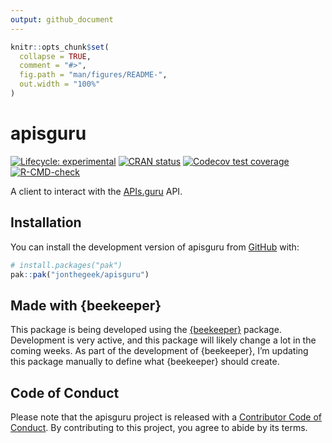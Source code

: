 ```yaml
---
output: github_document
---
```


<!-- README.md is generated from README.Rmd. Please edit that file -->

```r
knitr::opts_chunk$set(
  collapse = TRUE,
  comment = "#>",
  fig.path = "man/figures/README-",
  out.width = "100%"
)
```

# apisguru

<!-- badges: start -->
[![Lifecycle: experimental](https://img.shields.io/badge/lifecycle-experimental-orange.svg)](https://lifecycle.r-lib.org/articles/stages.html#experimental)
[![CRAN status](https://www.r-pkg.org/badges/version/apisguru)](https://CRAN.R-project.org/package=apisguru)
[![Codecov test coverage](https://codecov.io/gh/jonthegeek/apisguru/branch/main/graph/badge.svg)](https://app.codecov.io/gh/jonthegeek/apisguru?branch=main)
[![R-CMD-check](https://github.com/jonthegeek/apisguru/actions/workflows/R-CMD-check.yaml/badge.svg)](https://github.com/jonthegeek/apisguru/actions/workflows/R-CMD-check.yaml)
<!-- badges: end -->

A client to interact with the [APIs.guru](https://apis.guru) API.

## Installation

You can install the development version of apisguru from [GitHub](https://github.com/) with:

``` r
# install.packages("pak")
pak::pak("jonthegeek/apisguru")
```

## Made with {beekeeper}

This package is being developed using the [{beekeeper}](https://beekeeper.api2r.org/) package.
Development is very active, and this package will likely change a lot in the coming weeks.
As part of the development of {beekeeper}, I'm updating this package manually to define what {beekeeper} should create.

## Code of Conduct

Please note that the apisguru project is released with a [Contributor Code of Conduct](https://jonthegeek.github.io/apisguru/CODE_OF_CONDUCT.html). By contributing to this project, you agree to abide by its terms.
